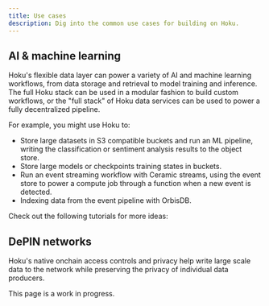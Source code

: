 ```yaml
---
title: Use cases
description: Dig into the common use cases for building on Hoku.
---
```



## AI & machine learning

Hoku's flexible data layer can power a variety of AI and machine learning workflows, from data
storage and retrieval to model training and inference. The full Hoku stack can be used in a modular
fashion to build custom workflows, or the "full stack" of Hoku data services can be used to power a
fully decentralized pipeline.

For example, you might use Hoku to:

- Store large datasets in S3 compatible buckets and run an ML pipeline, writing the classification
  or sentiment analysis results to the object store.
- Store large models or checkpoints training states in buckets.
- Run an event streaming workflow with Ceramic streams, using the event store to power a compute job
  through a function when a new event is detected.
- Indexing data from the event pipeline with OrbisDB.

Check out the following tutorials for more ideas:

<Cards>
  <Card title="Basin" href="/tutorials/basin-ml" />
  <Card title="Ceramic" href="/tutorials/ceramic-user-data" />
  <Card title="OrbisDB" href="/tutorials/orbisdb-indexing" />
  <Card title="Hoku full stack" href="/tutorials/hoku-ml-pipeline" />
</Cards>

## DePIN networks

Hoku's native onchain access controls and privacy help write large scale data to the network while
preserving the privacy of individual data producers.

<Callout type="info">

This page is a work in progress.

</Callout>
